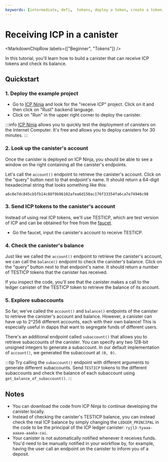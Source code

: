 ```yaml
---
keywords: [intermediate, defi,  tokens, deploy a token, create a token, icrc1]
---
```



# Receiving ICP in a canister

<MarkdownChipRow labels={["Beginner", "Tokens"]} />

In this tutorial, you'll learn how to build a <GlossaryTooltip>canister</GlossaryTooltip> that can receive ICP tokens and check its balance.

## Quickstart

### 1. Deploy the example project

- Go to [ICP Ninja](https://icp.ninja) and look for the "receive ICP" project. Click on it and then click on "Rust" backend language.
- Click on "Run" in the upper right corner to deploy the canister.

:::info
[ICP Ninja](https://icp.ninja) allows you to quickly test the deployment of canisters on the Internet Computer.
It's free and allows you to deploy canisters for 30 minutes.
:::

### 2. Look up the canister's account

Once the canister is deployed on ICP Ninja, you should be able to see a window on the right containing all the canister's endpoints.

Let's call the `account()` endpoint to retrieve the canister's account. Click on the "query" button next to that endpoint's name.
It should return a 64-digit hexadecimal string that looks something like this:

```text
a6c0e7dc845cb5fb14c88f9b96102afea6d150ac176f33354fa6ca7e74946c98
```

### 3. Send ICP tokens to the canister's account

Instead of using real ICP tokens, we'll use TESTICP, which are test version of ICP and can be obtained for free from the [faucet](https://faucet.internetcomputer.org/).

- Go the faucet, input the canister's account to receive TESTICP.

### 4. Check the canister's balance

Just like we called the `account()` endpoint to retrieve the canister's account, we can call the `balance()` endpoint to check the canister's balance.
Click on the "query" button next to that endpoint's name.
It should return a number of TESTICP tokens that the canister has received.

If you inspect the code, you'll see that the canister makes a call to the ledger canister of the TESTICP token to retrieve the balance of its account.

### 5. Explore subaccounts

So far, we've called the `account()` and `balance()` endpoints of the canister to retrieve the canister's account and balance.
However, a canister can have up to 2^256 different accounts, each with their own balance!
This is especially useful in dapps that want to segregate funds of different users.

There's an additional endpoint called `subaccount()` that allows you to retrieve subaccounts of the canister.
You can specify any two 128-bit unsigned integers to generate a subaccount.
In our default implementation of `account()`, we generated the subaccount at `(0, 0)`.

:::tip
Try calling the `subaccount()` endpoint with different arguments to generate different subaccounts.
Send `TESTICP` tokens to the different subaccounts and check the balance of each subaccount using `get_balance_of_subaccount()`.
:::

## Notes

- You can download the code from ICP Ninja to continue developing the canister locally.
- Instead of checking the canister's TESTICP balance, you can instead check the real ICP balance by simply changing the `LEDGER_PRINCIPAL` in the code to be the principal of the ICP ledger canister: `ryjl3-tyaaa-aaaaa-aaaba-cai`.
- Your canister is not automatically notified whenever it receives funds. You'd need to be manually notified in your workflow by, for example, having the user call an endpoint on the canister to inform you of a deposit.
